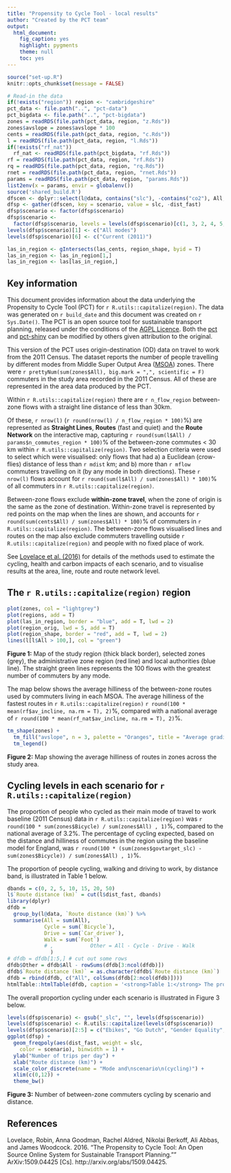 ```yaml
---
title: "Propensity to Cycle Tool - local results"
author: "Created by the PCT team"
output:
  html_document:
    fig_caption: yes
    highlight: pygments
    theme: null
    toc: yes
---
```


```r
source("set-up.R")
knitr::opts_chunk$set(message = FALSE)

# Read-in the data
if(!exists("region")) region <- "cambridgeshire"
pct_data <- file.path("..", "pct-data")
pct_bigdata <- file.path("..", "pct-bigdata")
zones = readRDS(file.path(pct_data, region, "z.Rds"))
zones$avslope = zones$avslope * 100
cents = readRDS(file.path(pct_data, region, "c.Rds"))
l = readRDS(file.path(pct_data, region, "l.Rds"))
if(!exists("rf_nat"))
  rf_nat <- readRDS(file.path(pct_bigdata, "rf.Rds"))
rf = readRDS(file.path(pct_data, region, "rf.Rds"))
rq = readRDS(file.path(pct_data, region, "rq.Rds"))
rnet = readRDS(file.path(pct_data, region, "rnet.Rds"))
params = readRDS(file.path(pct_data, region, "params.Rds"))
list2env(x = params, envir = globalenv())
source('shared_build.R')
dfscen <- dplyr::select(l@data, contains("slc"), -contains("co2"), All, olc = Bicycle, dist_fast)
dfsp <- gather(dfscen, key = scenario, value = slc, -dist_fast)
dfsp$scenario <- factor(dfsp$scenario)
dfsp$scenario <-
  factor(dfsp$scenario, levels = levels(dfsp$scenario)[c(1, 3, 2, 4, 5, 6)])
levels(dfsp$scenario)[1] <- c("All modes")
levels(dfsp$scenario)[6] <- c("Current (2011)")

las_in_region <- gIntersects(las_cents, region_shape, byid = T)
las_in_region <- las_in_region[1,]
las_in_region <- las[las_in_region,]
```

## Key information 

This document provides information about the data underlying the Propensity to Cycle Tool (PCT) for `r R.utils::capitalize(region)`. The data was generated on `r build_date` and this document was created on `r Sys.Date()`. The PCT is an open source tool for sustainable transport planning, released under the conditions of the [AGPL Licence](https://www.gnu.org/licenses/agpl-3.0). Both the [pct](https://github.com/npct/pct) and [pct-shiny](https://github.com/npct/pct-shiny) can be modified by others given attribution to the original.

This version of the PCT uses origin-destination (OD) data on travel to work from the 2011 Census. The dataset reports the number of people travelling by different modes from Middle Super Output Area ([MSOA](https://data.gov.uk/dataset/middle-layer-super-output-areas-2001-to-middle-layer-super-output-areas-2011-to-local-authority)) zones. There were
`r prettyNum(sum(zones$All), big.mark = ",", scientific = F)`
commuters in the study area recorded in the 2011 Census.
All of these are represented in the area data produced by the PCT.  

<!-- as discussed can we please insert actual not rounded number-->

Within `r R.utils::capitalize(region)` there are `r n_flow_region` between-zone flows with a straight line distance of less than 30km.

<!-- Lines on the interactive map represent flows between zones within `r R.utils::capitalize(region)` that meet the selection criteria for visualisation: only lines less than `r mdist` km in straight line (Euclidean) distance and with at least `r mflow` commuters (by any mode) using it -->

Of these, `r nrow(l)` (`r round(nrow(l) / n_flow_region * 100)`%) are represented as **Straight Lines**, **Routes** (fast and quiet) and the **Route Network** on the interactive map, capturing
`r round(sum(l$All) / params$n_commutes_region * 100)`%
of the between-zone commutes < 30 km within
`r R.utils::capitalize(region)`.
Two selection criteria were used to select which were visualised: only flows that had a) a Euclidean (crow-flies) distance of less than 
`r mdist` km; and b) more than `r mflow` commuters travelling on it (by any mode in both directions). These `r nrow(l)` flows account for
`r round(sum(l$All) / sum(zones$All) * 100)`% of all commuters in
`r R.utils::capitalize(region)`.

Between-zone flows exclude **within-zone travel**, when the zone of origin is the same as the zone of destination. Within-zone travel is represented by red points on the map when the lines are shown, and accounts for `r round(sum(cents$All) / sum(zones$All) * 100)`% of commuters in `r R.utils::capitalize(region)`. The between-zone flows visualised lines and routes on the map also exclude commuters travelling outside `r R.utils::capitalize(region)` and people with no fixed place of work.

See [Lovelace et al. (2016)](http://arxiv.org/abs/1509.04425) for details of the methods used to estimate the cycling, health and carbon impacts of each scenario, and to visualise results at the area, line, route and route network level.

## The `r R.utils::capitalize(region)` region

<!-- Can we show hilliness by comparison to other areas?  -->

```r
plot(zones, col = "lightgrey")
plot(regions, add = T)
plot(las_in_region, border = "blue", add = T, lwd = 2)
plot(region_orig, lwd = 5, add = T)
plot(region_shape, border = "red", add = T, lwd = 2)
lines(l[l$All > 100,], col = "green")
```

**Figure 1:** Map of the study region (thick black border), selected zones (grey), the administrative zone region (red line) and local authorities (blue line). The straight green lines represents the 100 flows with the greatest number of commuters by any mode.

The map below shows the average hilliness of the between-zone routes used by commuters living in each MSOA.
The average hilliness of the fastest routes in
`r R.utils::capitalize(region)`
`r round(100 * mean(rf$av_incline, na.rm = T), 2)`%,
compared with a national average of
`r round(100 * mean(rf_nat$av_incline, na.rm = T), 2)`%.


```r
tm_shape(zones) +
  tm_fill("avslope", n = 3, palette = "Oranges", title = "Average gradient\nof fast routes (%)") +
  tm_legend()
```

**Figure 2:** Map showing the average hilliness of routes in zones across the study area.

## Cycling levels in each scenario for `r R.utils::capitalize(region)`

The proportion of people who cycled as their main mode of travel to work baseline (2011 Census) data in `r R.utils::capitalize(region)` was 
`r round(100 * sum(zones$Bicycle) / sum(zones$All) , 1)`%, compared to the national average of 3.2%.
The percentage of cycling expected, based on the distance and hilliness of commutes in the region using the baseline model for England, was
`r round(100 * (sum(zones$govtarget_slc) - sum(zones$Bicycle)) / sum(zones$All) , 1)`%.

The proportion of people cycling, walking and driving to work, by distance band, is illustrated in Table 1 below.

```r
dbands = c(0, 2, 5, 10, 15, 20, 50)
l$`Route distance (km)` = cut(l$dist_fast, dbands)
library(dplyr)
dfdb =
  group_by(l@data, `Route distance (km)`) %>% 
  summarise(All = sum(All),
            Cycle = sum(`Bicycle`),
            Drive = sum(`Car_driver`),
            Walk = sum(`Foot`)
            # ,            Other = All - Cycle - Drive - Walk
              )
# dfdb = dfdb[1:5,] # cut out some rows
dfdb$Other = dfdb$All - rowSums(dfdb[3:ncol(dfdb)])
dfdb$`Route distance (km)` = as.character(dfdb$`Route distance (km)`)
dfdb = rbind(dfdb, c("All", colSums(dfdb[2:ncol(dfdb)])))
htmlTable::htmlTable(dfdb, caption = '<strong>Table 1:</strong> The proportion of people travelling by distance band and mode in the region in the 2011 Census. Note that ‘(0,2]’ means ‘from more than zero, up to and including 2’, as defined by <a href="https://en.wikipedia.org/wiki/ISO_31-11">ISO 31-11</a>.')
```

The overall proportion cycling under each scenario is illustrated in Figure 3 below.

<!--As discussed with Anna - can we please have here a table for the whole region per scenario, using area-based data? This would look like the following
                              % cyclists  % walking % car drivers % all other modes
  Census 2011
  Government Target
  Gender Equity
  Go Dutch
  Ebikes
-->

<!--I think we either need to remove this graph or make clearer source of data - what is included? Are we including within zone-based trips?
-->
```r
levels(dfsp$scenario) <- gsub("_slc", "", levels(dfsp$scenario))
levels(dfsp$scenario) <- R.utils::capitalize(levels(dfsp$scenario))
levels(dfsp$scenario)[2:5] = c("Ebikes", "Go Dutch", "Gender Equality", "Government Target")
ggplot(dfsp) +
  geom_freqpoly(aes(dist_fast, weight = slc,
    color = scenario), binwidth = 1) +
  ylab("Number of trips per day") +
  xlab("Route distance (km)") +
  scale_color_discrete(name = "Mode and\nscenario\n(cycling)") +
  xlim(c(0,12)) +
  theme_bw()
```

**Figure 3:** Number of between-zone commuters cycling by scenario and distance.

<!-- For further information on -->

## References

Lovelace, Robin, Anna Goodman, Rachel Aldred, Nikolai Berkoff, Ali Abbas, and James Woodcock. 2016. "The Propensity to Cycle Tool: An Open Source Online System for Sustainable Transport Planning."" ArXiv:1509.04425 [Cs]. http://arxiv.org/abs/1509.04425.

<!-- Summary results for the proportion of people walking, driving and using other modes under each scenario are illustrated in the table below. -->



<!-- ## Health and carbon impacts -->

<!-- A modified -->
<!-- version of the 2014 [HEAT tool](http://www.euro.who.int/en/health-topics/environment-and-health/Transport-and-health/publications/2011/health-economic-assessment-tools-heat-for-walking-and-for-cycling.-methodology-and-user-guide.-economic-assessment-of-transport-infrastructure-and-policies.-2014-update) -->
<!-- was used to calculate health impacts, based on the extra physical activity gained through new cycling trips in each scenario, minus the physical activity displaced in any former walking trips that have now been switched to cycling. CO2 impacts are derived from changes in distance driven per scenario. -->

<!-- The table below illustrates the health and carbon impacts of the different scenarios. -->

<!-- please create table below.

Scenario      Comparison                  Mortality Impacts                        Change in MTCO2e/year
                              Change in deaths/yr Value of change (£, millions)
Census 2011  'No Cyclists'
Govt Target 'No Cyclists'
            Census 2011
Gender equity 'No Cyclists'
            Census 2011
Go Dutch 'No Cyclists'
            Census 2011
Ebikes 'No Cyclists'
            Census 2011-->

